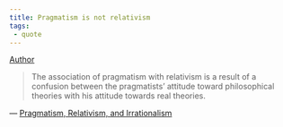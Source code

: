 ```yaml
---
title: Pragmatism is not relativism
tags:
 - quote
---
```


[Author](/docs/phil/people/Richard Rorty.html)

> The association of pragmatism with relativism is a result of a confusion between the pragmatists' attitude toward philosophical theories with his attitude towards real theories.

 — [Pragmatism, Relativism, and Irrationalism](/docs/phil/works/Pragmatism, Relativism, and Irrationalism.html)